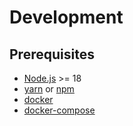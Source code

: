 # Development

## Prerequisites

- [Node.js](https://nodejs.org/en) >= 18
- [yarn](https://classic.yarnpkg.com) or [npm](https://nodejs.org/en)
- [docker](https://docs.docker.com/get-docker)
- [docker-compose](https://docs.docker.com/get-docker)